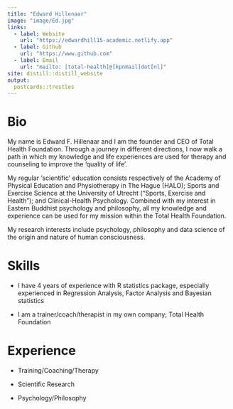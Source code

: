 ```yaml
---
title: "Edward Hillenaar"
image: "image/Ed.jpg"
links:
  - label: Website
    url: "https://edwardhill15-academic.netlify.app"
  - label: Github
    url: "https://www.github.com"
  - label: Email
    url: "mailto: [total-health]@[kpnmail]dot[nl]"
site: distill::distill_website
output:
  postcards::trestles
---
```

 
# Bio

My name is Edward F. Hillenaar and I am the founder and CEO of Total Health Foundation. Through a journey in different directions, I now walk a path in which my knowledge and life experiences are used for therapy and counseling to improve the ‘quality of life’.

My regular ‘scientific’ education consists respectively of the Academy of Physical Education and Physiotherapy in The Hague (HALO); Sports and Exercise Science at the University of Utrecht (“Sports, Exercise and Health”); and Clinical-Health Psychology. Combined with my interest in Eastern Buddhist psychology and philosophy, all my knowledge and experience can be used for my mission within the Total Health Foundation.

My research interests include psychology, philosophy and data science of the origin and nature of human consciousness.

# Skills

- I have 4 years of experience with R statistics package, especially experienced in Regression Analysis, Factor Analysis and Bayesian statistics

- I am a trainer/coach/therapist in my own company; Total Health Foundation

# Experience

- Training/Coaching/Therapy

- Scientific Research

- Psychology/Philosophy
